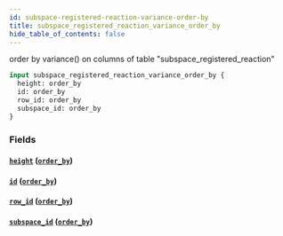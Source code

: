 ```yaml
---
id: subspace-registered-reaction-variance-order-by
title: subspace_registered_reaction_variance_order_by
hide_table_of_contents: false
---
```


order by variance() on columns of table "subspace_registered_reaction"

```graphql
input subspace_registered_reaction_variance_order_by {
  height: order_by
  id: order_by
  row_id: order_by
  subspace_id: order_by
}
```

### Fields

#### [`height`](#) ([`order_by`](../enums/order-by))

#### [`id`](#) ([`order_by`](../enums/order-by))

#### [`row_id`](#) ([`order_by`](../enums/order-by))

#### [`subspace_id`](#) ([`order_by`](../enums/order-by))
